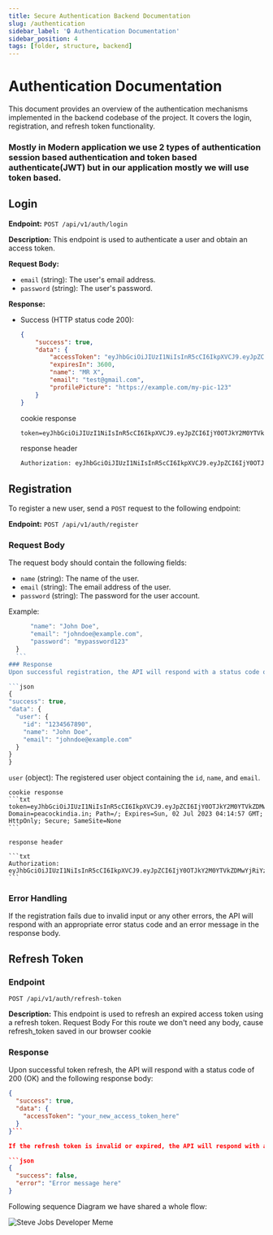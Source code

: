 ```yaml
---
title: Secure Authentication Backend Documentation
slug: /authentication
sidebar_label: '🔒 Authentication Documentation'
sidebar_position: 4
tags: [folder, structure, backend]
---
```


# Authentication Documentation

This document provides an overview of the authentication mechanisms implemented in the backend codebase of the project. It covers the login, registration, and refresh token functionality.

### Mostly in Modern application we use 2 types of authentication session based authentication and token based authenticate(JWT) but in our application mostly we will use token based.

## Login

**Endpoint:** `POST /api/v1/auth/login`

**Description:**
This endpoint is used to authenticate a user and obtain an access token.

**Request Body:**

-   `email` (string): The user's email address.
-   `password` (string): The user's password.

**Response:**

-   Success (HTTP status code 200):
    ```json
    {
    	"success": true,
    	"data": {
    		"accessToken": "eyJhbGciOiJIUzI1NiIsInR5cCI6IkpXVCJ9.eyJpZCI6IjY0OTJkY2M0YTVkZDMwYjRiYzAxZWIwZiIsImVtYWls",
    		"expiresIn": 3600,
    		"name": "MR X",
    		"email": "test@gmail.com",
    		"profilePicture": "https://example.com/my-pic-123"
    	}
    }
    ```
    cookie response
    ```txt
    token=eyJhbGciOiJIUzI1NiIsInR5cCI6IkpXVCJ9.eyJpZCI6IjY0OTJkY2M0YTVkZDMwYjRiYzAxZWIwZiIsImVtYWlsIjoiYW50YXJkYXMyMzM4QGdtYWlsLmNvbSIsImlhdCI6MTY4ODE4NDg5NywiZXhwIjoxNjg4MjcxMjk3fQ.o6OLsCQRLNdiJClrqIIkfaa4GFyu2bB1kXdiq62Q1pU; Domain=peacockindia.in; Path=/; Expires=Sun, 02 Jul 2023 04:14:57 GMT; HttpOnly; Secure; SameSite=None
    ```

	response header

	```txt  
	Authorization: eyJhbGciOiJIUzI1NiIsInR5cCI6IkpXVCJ9.eyJpZCI6IjY0OTJkY2M0YTVkZDMwYjRiYzAxZWIwZiIsImVtYWls
	```

## Registration

To register a new user, send a `POST` request to the following endpoint:

**Endpoint:** `POST /api/v1/auth/register`

### Request Body

The request body should contain the following fields:

-   `name` (string): The name of the user.
-   `email` (string): The email address of the user.
-   `password` (string): The password for the user account.

Example:

  ```jsx {
		"name": "John Doe",
		"email": "johndoe@example.com",
		"password": "mypassword123"
	}
	```
### Response
Upon successful registration, the API will respond with a status code of 201 (Created) and the following response body:

```json
{
  "success": true,
  "data": {
    "user": {
      "id": "1234567890",
      "name": "John Doe",
      "email": "johndoe@example.com"
    }
  }
}

````

`user` (object): The registered user object containing the `id`, `name`, and `email`.

    cookie response
    ```txt
    token=eyJhbGciOiJIUzI1NiIsInR5cCI6IkpXVCJ9.eyJpZCI6IjY0OTJkY2M0YTVkZDMwYjRiYzAxZWIwZiIsImVtYWlsIjoiYW50YXJkYXMyMzM4QGdtYWlsLmNvbSIsImlhdCI6MTY4ODE4NDg5NywiZXhwIjoxNjg4MjcxMjk3fQ.o6OLsCQRLNdiJClrqIIkfaa4GFyu2bB1kXdiq62Q1pU; Domain=peacockindia.in; Path=/; Expires=Sun, 02 Jul 2023 04:14:57 GMT; HttpOnly; Secure; SameSite=None
    ```

	response header

	```txt  
	Authorization: eyJhbGciOiJIUzI1NiIsInR5cCI6IkpXVCJ9.eyJpZCI6IjY0OTJkY2M0YTVkZDMwYjRiYzAxZWIwZiIsImVtYWls
	```

### Error Handling

If the registration fails due to invalid input or any other errors, the API will respond with an appropriate error status code and an error message in the response body.

## Refresh Token

### Endpoint

`POST /api/v1/auth/refresh-token`

**Description:**
This endpoint is used to refresh an expired access token using a refresh token.
Request Body
For this route we don't need any body, cause refresh_token saved in our browser cookie

### Response

Upon successful token refresh, the API will respond with a status code of 200 (OK) and the following response body:

````json
{
  "success": true,
  "data": {
    "accessToken": "your_new_access_token_here"
  }
}```

If the refresh token is invalid or expired, the API will respond with an error message:

```json
{
  "success": false,
  "error": "Error message here"
}
````

Following sequence Diagram we have shared a whole flow:

![Steve Jobs Developer Meme](../static/img/backend/sequence-diagram.jpg)
